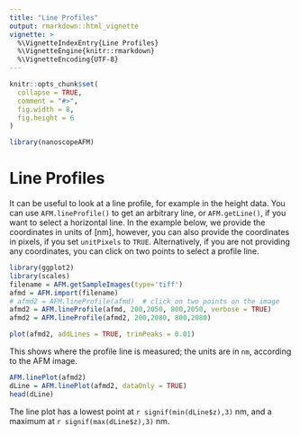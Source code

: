 ```yaml
---
title: "Line Profiles"
output: rmarkdown::html_vignette
vignette: >
  %\VignetteIndexEntry{Line Profiles}
  %\VignetteEngine{knitr::rmarkdown}
  %\VignetteEncoding{UTF-8}
---
```


```r
knitr::opts_chunk$set(
  collapse = TRUE,
  comment = "#>",
  fig.width = 8,
  fig.height = 6
)
```

```r
library(nanoscopeAFM)
```

# Line Profiles

It can be useful to look at a line profile, for example in the height data. You can use `AFM.lineProfile()` to get an arbitrary line, or `AFM.getLine()`, if you want to select a horizontal line. In the example below, we provide the coordinates in units of [nm], however, you can also provide the coordinates in pixels, if you set `unitPixels` to `TRUE`. Alternatively, if you are not providing any coordinates, you can click on two points to select a profile line.

```r
library(ggplot2)
library(scales)
filename = AFM.getSampleImages(type='tiff')
afmd = AFM.import(filename)
# afmd2 = AFM.lineProfile(afmd)  # click on two points on the image
afmd2 = AFM.lineProfile(afmd, 200,2050, 800,2050, verbose = TRUE)
afmd2 = AFM.lineProfile(afmd2, 200,2080, 800,2080)

plot(afmd2, addLines = TRUE, trimPeaks = 0.01)
```

This shows where the profile line is measured; the units are in `nm`, according to the AFM image.

```r
AFM.linePlot(afmd2)
dLine = AFM.linePlot(afmd2, dataOnly = TRUE)
head(dLine)
```

The line plot has a lowest point at `r signif(min(dLine$z),3)` nm, and a maximum at `r signif(max(dLine$z),3)` nm.

